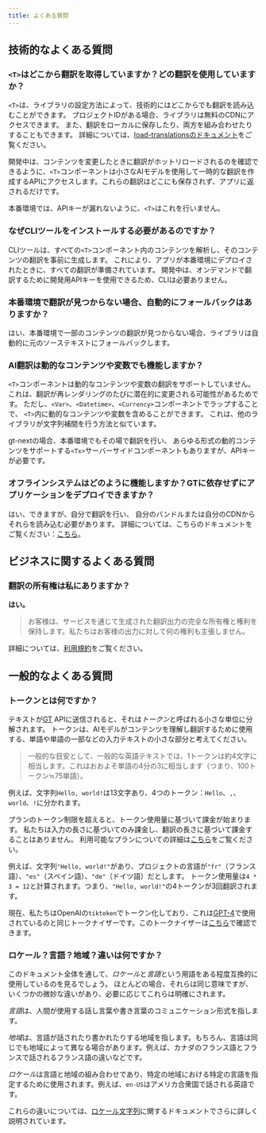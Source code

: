 ```yaml
---
title: よくある質問
---
```

## 技術的なよくある質問

### `<T>`はどこから翻訳を取得していますか？どの翻訳を使用していますか？

`<T>`は、ライブラリの設定方法によって、技術的にはどこからでも翻訳を読み込むことができます。
プロジェクトIDがある場合、ライブラリは無料のCDNにアクセスできます。
また、翻訳をローカルに保存したり、両方を組み合わせたりすることもできます。
詳細については、[load-translationsのドキュメント](/docs/next/api/config/load-translations#fetching-translations-from-your-bundle)をご覧ください。

開発中は、コンテンツを変更したときに翻訳がホットリロードされるのを確認できるように、`<T>`コンポーネントは小さなAIモデルを使用して一時的な翻訳を作成するAPIにアクセスします。これらの翻訳はどこにも保存されず、アプリに返されるだけです。

本番環境では、APIキーが漏れないように、`<T>`はこれを行いません。

### なぜCLIツールをインストールする必要があるのですか？

CLIツールは、すべての`<T>`コンポーネント内のコンテンツを解析し、そのコンテンツの翻訳を事前に生成します。
これにより、アプリが本番環境にデプロイされたときに、すべての翻訳が準備されています。
開発中は、オンデマンドで翻訳するために開発用APIキーを使用できるため、CLIは必要ありません。


### 本番環境で翻訳が見つからない場合、自動的にフォールバックはありますか？

はい、本番環境で一部のコンテンツの翻訳が見つからない場合、ライブラリは自動的に元のソーステキストにフォールバックします。

### AI翻訳は動的なコンテンツや変数でも機能しますか？

`<T>`コンポーネントは動的なコンテンツや変数の翻訳をサポートしていません。
これは、翻訳が再レンダリングのたびに潜在的に変更される可能性があるためです。
ただし、`<Var>`、`<Datetime>`、`<Currency>`コンポーネントでラップすることで、
`<T>`内に動的なコンテンツや変数を含めることができます。
これは、他のライブラリが文字列補間を行う方法と似ています。

gt-nextの場合、本番環境でもその場で翻訳を行い、
あらゆる形式の動的コンテンツをサポートする`<Tx>`サーバーサイドコンポーネントもありますが、APIキーが必要です。

### オフラインシステムはどのように機能しますか？GTに依存せずにアプリケーションをデプロイできますか？

はい、できますが、自分で翻訳を行い、
自分のバンドルまたは自分のCDNからそれらを読み込む必要があります。
詳細については、こちらのドキュメントをご覧ください：[こちら](/docs/next/api/config/load-translations#fetching-translations-from-your-bundle)。

## ビジネスに関するよくある質問

### 翻訳の所有権は私にありますか？

**はい。**

> お客様は、サービスを通じて生成された翻訳出力の完全な所有権と権利を保持します。私たちはお客様の出力に対して何の権利も主張しません。

詳細については、[利用規約](https://generaltranslation.com/terms)をご覧ください。

## 一般的なよくある質問

### トークンとは何ですか？

テキストが[GT](https://www.generaltranslation.com) APIに送信されると、それは*トークン*と呼ばれる小さな単位に分解されます。
トークンは、AIモデルがコンテンツを理解し翻訳するために使用する、単語や単語の一部などの入力テキストの小さな部分と考えてください。

> 一般的な目安として、一般的な英語テキストでは、1トークンは約4文字に相当します。これはおおよそ単語の4分の3に相当します（つまり、100トークン≒75単語）。

例えば、文字列`Hello, world!`は13文字あり、4つのトークン：`Hello`、`,`、` world`、`!`に分かれます。

プランのトークン制限を超えると、トークン使用量に基づいて課金が始まります。
私たちは入力の長さに基づいてのみ課金し、翻訳の長さに基づいて課金することはありません。
利用可能なプランについての詳細は[こちら](https://generaltranslation.com/pricing)をご覧ください。

例えば、文字列`"Hello, world!"`があり、プロジェクトの言語が`"fr"`（フランス語）、`"es"`（スペイン語）、`"de"`（ドイツ語）だとします。
トークン使用量は`4 * 3 = 12`と計算されます。つまり、`"Hello, world!"`の4トークンが3回翻訳されます。

現在、私たちはOpenAIの`tiktoken`でトークン化しており、これは[GPT-4](https://openai.com/index/gpt-4/)で使用されているのと同じトークナイザーです。このトークナイザーは[こちら](https://platform.openai.com/tokenizer)で確認できます。

### ロケール？言語？地域？違いは何ですか？

このドキュメント全体を通して、*ロケール*と*言語*という用語をある程度互換的に使用しているのを見るでしょう。
ほとんどの場合、それらは同じ意味ですが、いくつかの微妙な違いがあり、必要に応じてこれらは明確にされます。

*言語*は、人間が使用する話し言葉や書き言葉のコミュニケーション形式を指します。

*地域*は、言語が話されたり書かれたりする地域を指します。もちろん、言語は同じでも地域によって異なる場合があります。例えば、カナダのフランス語とフランスで話されるフランス語の違いなどです。

*ロケール*は言語と地域の組み合わせであり、特定の地域における特定の言語を指定するために使用されます。例えば、`en-US`はアメリカ合衆国で話される英語です。

これらの違いについては、[ロケール文字列](/docs/reference/locale-strings)に関するドキュメントでさらに詳しく説明されています。